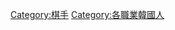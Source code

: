 {{Catnav|頁面分類|各種主題的頁面分類|按國家分類|各國人物|韓國人}}
{{Catnav|頁面分類|人类社会|人物|各國人物|韓國人}}
{{Catnav|頁面分類|人类社会|人物|各職業人物|棋手}}
{{Catnav|頁面分類|人物|各國人物|韓國人}}
{{Catnav|頁面分類|人物|各國人物|朝鮮人|韓國人}}
{{Catnav|頁面分類|人物|各職業人物|棋手}}

[[Category:棋手|Category:棋手]]
[[Category:各職業韓國人|Category:各職業韓國人]]